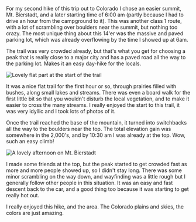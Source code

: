 For my second hike of this trip out to Colorado I chose an easier summit, Mt.
Bierstadt, and a later starting time of 6:00 am (partly because I had to drive
an hour from the campground to it). This was another class 1 route, with a
lot of scrambling over boulders near the summit, but nothing too crazy. The most
unique thing about this 14'er was the massive and paved parking lot, which was
already overflowing by the time I showed up at 6am.

The trail was very crowded already, but that's what you get for choosing a peak
that is really close to a major city and has a paved road all the way to the
parking lot. Makes it an easy day-hike for the locals.

![Lovely flat part at the start of the trail](2020/09/05/f91239d1-54c4-4dc8-b078-53fe0c347d1f.jpeg)

It was a nice flat trail for the first hour or so, through prairies filled
with bushes, along small lakes and streams. There was even a board walk for
the first little bit so that you wouldn't disturb the local vegetation, and
to make it easier to cross the many streams. I really enjoyed the start to this
trail, it was very idyllic and I took lots of photos of it.

Once the trail reached the base of the mountain, it turned into switchbacks all
the way to the boulders near the top. The total elevation gain was somewhere in
the 2,000's, and by 10:30 am I was already at the top. Wow, such an easy climb!

![A lovely afternoon on Mt. Bierstadt](2020/09/05/e46a56a1-0cdc-4eec-ae41-9ae80f5d100a.jpeg,2020/09/05/41cff62a-9962-46bc-bb6d-2dfe9d281e51.jpeg)

I made some friends at the top, but the peak started to get crowded fast as more
and more people showed up, so I didn't stay long. There was some minor scrambling
on the way down, and wayfinding was a little rough but I generally follow other
people in this situation. It was an easy and fast descent back to the car, and
a good thing too because it was starting to get really hot out.

I really enjoyed this hike, and the area. The Colorado plains and skies, the colors
are just amazing.
